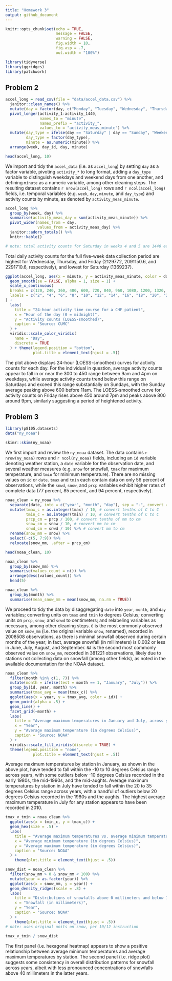 ```yaml
---
title: "Homework 3"
output: github_document
---
```


```r
knitr::opts_chunk$set(echo = TRUE, 
                      message = FALSE,
                      warning = FALSE,
                      fig.width = 10,
                      fig.asp = .7,
                      out.width = "100%")

library(tidyverse)
library(ggridges)
library(patchwork)
```

## Problem 2

```r
accel_long = read_csv(file = "data/accel_data.csv") %>%
  janitor::clean_names() %>%
  mutate(day = factor(day, c("Monday", "Tuesday", "Wednesday", "Thursday", "Friday", "Saturday", "Sunday"))) %>%
  pivot_longer(activity_1:activity_1440,
               names_to = "minute",
               names_prefix = "activity_",
               values_to = "activity_meas_minute") %>%
  mutate(day_type = ifelse(day == "Saturday" | day == "Sunday", "Weekend", "Weekday"),
         day_type = factor(day_type),
         minute = as.numeric(minute)) %>%
  arrange(week, day_id, day, minute)

head(accel_long, 10)
```

We import and tidy the `accel_data` (i.e. as `accel_long`) by setting `day` as a factor variable, pivoting `activity_*` to long format, adding a `day_type` variable to distinguish weekdays and weekend days from one another, and defining `minute` as a numeric variable, among other cleaning steps. The resulting dataset contains `r nrow(accel_long)` rows and `r ncol(accel_long)` fields, i.e. temporal variables (e.g. `week`, `day`, `minute`, and `day_type`) and activity counts by minute, as denoted by `activity_meas_minute`.

```r
accel_long %>%
  group_by(week, day) %>%
  summarise(activity_meas_day = sum(activity_meas_minute)) %>%
  pivot_wider(names_from = day,
              values_from = activity_meas_day) %>%
  janitor::adorn_totals() %>%
  knitr::kable()

# note: total activity counts for Saturday in weeks 4 and 5 are 1440 each (i.e. number of minutes in a day; may merit further investigation) 
```

Total daily activity counts for the full five-week data collection period are highest for Wednesday, Thursday, and Friday (2129772, 2091150.6, and 2291710.6, respectively), and lowest for Saturday (1369237).

```r
ggplot(accel_long, aes(x = minute, y = activity_meas_minute, color = day)) +
  geom_smooth(se = FALSE, alpha = 1, size = 1) + 
  scale_x_continuous(
  breaks = c(120, 240, 360, 480, 600, 720, 840, 960, 1080, 1200, 1320, 1440),
  labels = c("2", "4", "6", "8", "10", "12", "14", "16", "18", "20", "22", "24")
) +
  labs(
    title = "24-hour activity time course for a CHF patient",
    x = "Hour of the day (0 = midnight)",
    y = "Activity counts (LOESS-smoothed)",
    caption = "Source: CUMC"
  ) +
  viridis::scale_color_viridis(
    name = "Day",
    discrete = TRUE
  ) + theme(legend.position = "bottom",
            plot.title = element_text(hjust = .5))
```

The plot above displays 24-hour (LOESS-smoothed) curves for activity counts for each day. For the individual in question, average activity counts appear to fall in or near the 300 to 450 range between 9am and 4pm on weekdays, while average activity counts trend below this range on Saturdays and exceed this range substantially on Sundays, with the Sunday average peaking above 600 before 11am. The LOESS-smoothed curve for activity counts on Friday rises above 450 around 7pm and peaks above 800 around 9pm, similarly suggesting a period of heightened activity.

## Problem 3

```r
library(p8105.datasets)
data("ny_noaa")

skimr::skim(ny_noaa)
```

We first import and review the `ny_noaa` dataset. The data contains `r nrow(ny_noaa)` rows and `r ncol(ny_noaa)` fields, including an `id` variable denoting weather station, a `date` variable for the observation date, and several weather measures (e.g. `snow` for snowfall, `tmax` for maximum temperature, and `tmin` for minimum temperature). There are no missing values on `id` or `date`. `tmax` and `tmin` each contain data on only 56 percent of observations, while the `snwd`, `snow`, and `prcp` variables exhibit higher rates of complete data (77 percent, 85 percent, and 94 percent, respectively). 

```r
noaa_clean = ny_noaa %>%
  separate(date, into = c("year", "month", "day"), sep = "-", convert = TRUE) %>%
  mutate(tmax_c = as.integer(tmax) / 10, # convert tenths of C to C
         tmin_c = as.integer(tmin) / 10, # convert tenths of C to C
         prcp_cm = prcp / 100, # convert tenths of mm to cm
         snow_cm = snow / 10, # convert mm to cm 
         snwd_cm = snwd / 10) %>% # convert mm to cm 
  rename(snow_mm = snow) %>%
  select(-c(5, 7:9)) %>%
  relocate(snow_mm, .after = prcp_cm)

head(noaa_clean, 10)

noaa_clean %>%
  group_by(snow_mm) %>%
  summarise(values_count = n()) %>%
  arrange(desc(values_count)) %>%
  head(5)

noaa_clean %>%
  group_by(month) %>%
  summarise(mean_snow_mm = mean(snow_mm, na.rm = TRUE))
```

We proceed to tidy the data by disaggregating `date` into `year`, `month`, and `day` variables; converting units on `tmax` and `tmin` to degrees Celsius; converting units on `prcp`, `snow`, and `snwd` to centimeters; and relabeling variables as necessary, among other cleaning steps. `0` is the most commonly observed value on `snow_mm` (i.e. the original variable `snow`, renamed), recorded in 2008508 observations, as there is minimal snowfall observed during certain months of the year; in fact, average snowfall (in millimeters) is 0.002 or less in June, July, August, and September. `NA` is the second most commonly observed value on `snow_mm`, recorded in 381221 observations, likely due to stations not collecting data on snowfall (among other fields), as noted in the available documentation for the NOAA dataset.

```r
noaa_clean %>%
  filter(month %in% c(1, 7)) %>%
  mutate(month = ifelse(test = month == 1, "January", "July")) %>%
  group_by(id, year, month) %>% 
  summarise(tmax_avg = mean(tmax_c)) %>%
  ggplot(aes(x = year, y = tmax_avg, color = id)) +
  geom_point(alpha = .5) +
  geom_line() +
  facet_grid(~month) +
  labs(
    title = "Average maximum temperatures in January and July, across years and by station",
    x = "Year",
    y = "Average maximum temperature (in degrees Celsius)",
    caption = "Source: NOAA"
  ) +
  viridis::scale_fill_viridis(discrete = TRUE) +
  theme(legend.position = "none",
            plot.title = element_text(hjust = .5))
```

Average maximum temperatures by station in January, as shown in the above plot, have tended to fall within the -10 to 10 degrees Celsius range across years, with some outliers below -10 degrees Celsius recorded in the early 1980s, the mid-1990s, and the mid-aughts. Average maximum temperatures by station in July have tended to fall within the 20 to 35 degrees Celsius range across years, with a handful of outliers below 20 degrees Celsius recorded in the 1980s and the aughts. The highest average maximum temperature in July for any station appears to have been recorded in 2010.

```r
tmax_v_tmin = noaa_clean %>%
  ggplot(aes(x = tmin_c, y = tmax_c)) +
  geom_hex(size = .5) +
  labs(
    title = "Average maximum temperatures vs. average minimum temperatures",
    x = "Average minimum temperature (in degrees Celsius)",
    y = "Average maximum temperature (in degrees Celsius)",
    caption = "Source: NOAA"
  ) +
    theme(plot.title = element_text(hjust = .5))

snow_dist = noaa_clean %>%
  filter(snow_mm > 0 & snow_mm < 100) %>%
  mutate(year = as.factor(year)) %>%
  ggplot(aes(x = snow_mm, y = year)) +
  geom_density_ridges(scale = .8) +
  labs(
    title = "Distributions of snowfalls above 0 millimeters and below 100 millimeters, by year",
    x = "Snowfall (in millimeters)",
    y = "Year",
    caption = "Source: NOAA"
  ) +
    theme(plot.title = element_text(hjust = .5))
# note: uses original units on snow, per 10/12 instruction
  
tmax_v_tmin / snow_dist
```

The first panel (i.e. hexagonal heatmap) appears to show a positive relationship between average minimum temperatures and average maximum temperatures by station. The second panel (i.e. ridge plot) suggests some consistency in overall distribution patterns for snowfall across years, albeit with less pronounced concentrations of snowfalls above 40 millimeters in the latter years.
